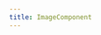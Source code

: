 ```yaml
---
title: ImageComponent
---
```


<!--

## ImageComponent

<ImageComponent caption="Don’t use complex future tenses when simple ones will suffice. Don’t use complex future tenses when simple ones will suffice. Don’t use complex future tenses when simple ones will suffice.">

![blossom](../../images/blossom.jpg)

</ImageComponent>

<Row>
  <Column colLg={4}>
<ImageComponent caption="Don’t use complex future tenses when simple ones will suffice. Don’t use complex future tenses when simple ones will suffice. Don’t use complex future tenses when simple ones will suffice.">

![blossom](../../images/blossom.jpg)

</ImageComponent>
  </Column>
</Row>

<Row>
  <Column colLg={6}>
<ImageComponent caption="Don’t use complex future tenses when simple ones will suffice. Don’t use complex future tenses when simple ones will suffice. Don’t use complex future tenses when simple ones will suffice.">

![blossom](../../images/blossom.jpg)

</ImageComponent>
  </Column>
</Row>

<Row>
  <Column colLg={8}>
<ImageComponent caption="Don’t use complex future tenses when simple ones will suffice. Don’t use complex future tenses when simple ones will suffice. Don’t use complex future tenses when simple ones will suffice.">

![blossom](../../images/blossom.jpg)

</ImageComponent>
  </Column>
</Row>

### Zoom

Zoom styles are in progress/TBD

<ImageComponent zoom caption="Don’t use complex future tenses when simple ones will suffice. Don’t use complex future tenses when simple ones will suffice. Don’t use complex future tenses when simple ones will suffice.">

![blossom](../../images/blossom.jpg)

</ImageComponent>
-->
